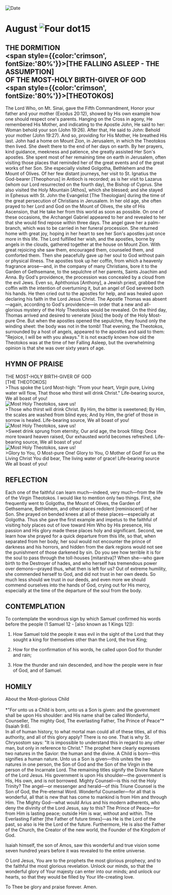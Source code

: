 
<RunningHead />
<Image src="/title-imprint.png" height={68} width={50} alt="Date" className="title-imprint"/>

# <div id="date">August <Image className="four-dot" src="/four-dot.png" height={15} width={15} alt="Four dot" />15</div>

## THE DORMITION<br /><span style={{color:'crimson', fontSize:'80%'}}>[THE FALLING ASLEEP - THE ASSUMPTION]</span><br />OF THE MOST-HOLY BIRTH-GIVER OF GOD<br /><span style={{color:'crimson', fontSize:'80%'}}>[THEOTOKOS]</span>

The Lord Who, on Mt. Sinai, gave the Fifth Commandment, Honor your father and your mother (Exodus 20:12), showed by His own example how one should respect one's parents. Hanging on the Cross in agony, He remembered His Mother, and indicating to the Apostle John, He said to her: Woman behold your son (John 19:26). After that, He said to John: Behold your mother (John 19:27). And so, providing for His Mother, He breathed His last. John had a home on Mount Zion, in Jerusalem, in which the Theotokos then lived. She dwelt there to the end of her days on earth. By her prayers, kind guidance, meekness and patience, she greatly assisted Her Son's apostles. She spent most of her remaining time on earth in Jerusalem, often visiting those places that reminded her of the great events and of the great works of her Son. She especially visited Golgotha, Bethlehem and the Mount of Olives. Of her few distant journeys, her visit to St. Ignatius the God-bearer [Theophorus] in Antioch is recorded; as is her visit to Lazarus (whom our Lord resurrected on the fourth day), the Bishop of Cyprus. She also visited the Holy Mountain [Athos], which she blessed; and she stayed in Ephesus with St. John the Evangelist [The Theologian] during the time of the great persecution of Christians in Jerusalem. In her old age, she often prayed to her Lord and God on the Mount of Olives, the site of His Ascension, that He take her from this world as soon as possible. On one of these occasions, the Archangel Gabriel appeared to her and revealed to her that she would find repose within three days. The angel gave her a palm-branch, which was to be carried in her funeral procession. She returned home with great joy, hoping in her heart to see her Son's apostles just once more in this life. The Lord fulfilled her wish, and the apostles, borne by angels in the clouds, gathered together at the house on Mount Zion. With great rejoicing she saw them, encouraged them, counseled them, and comforted them. Then she peacefully gave up her soul to God without pain or physical illness. The apostles took up her coffin, from which a heavenly fragrance arose—and, in the company of many Christians, bore it to the Garden of Gethsemane, to the sepulchre of her parents, Saints Joachim and Anna. By God's providence, the procession was concealed by a cloud from the evil Jews. Even so, Aphthonius [Anthony], a Jewish priest, grabbed the coffin with the intention of overturning it, but an angel of God severed both his hands. He then cried out to the apostles for help, and was healed upon declaring his faith in the Lord Jesus Christ. The Apostle Thomas was absent—again, according to God's providence—in order that a new and all-glorious mystery of the Holy Theotokos would be revealed. On the third day, Thomas arrived and desired to venerate [kiss] the body of the Holy Most-pure One. But when the apostles opened the sepulchre, they found only the winding sheet: the body was not in the tomb! That evening, the Theotokos, surrounded by a host of angels, appeared to the apostles and said to them: "Rejoice, I will be with you always." It is not exactly known how old the Theotokos was at the time of her Falling Asleep, but the overwhelming opinion is that she was over sixty years of age.

## HYMN OF PRAISE
<div style={{textAlign:'center', color:'crimson', fontWeight:'bold'}}>
THE MOST-HOLY BIRTH-GIVER OF GOD<br/>[THE THEOTOKOS]
</div>
>Thus spoke the Lord Most-high:  
"From your heart, Virgin pure,  
Living water will flow,  
That those who thirst will drink Christ."  
Life-bearing source,  
We all boast of you!  
<div style={{marginLeft: '10rem', marginTop:'1rem', maxWidth: '2rem'}}><Image className="four-dot" src="/four-dot.png" height={15} width={15} alt="Most Holy Theotokos, save us!" /></div>
>Those who thirst will drink Christ.  
By Him, the bitter is sweetened;  
By Him, the scales are washed from blind eyes;  
And by Him, the grief of those in sorrow is healed.  
Life-bearing source,  
We all boast of you!  
<div style={{marginLeft: '10rem', marginTop:'1rem', maxWidth: '2rem'}}><Image className="four-dot" src="/four-dot.png" height={15} width={15} alt="Most Holy Theotokos, save us!" /></div>
>Sweet drink sprung from eternity,  
Our arid age, the brook filling:  
Once more toward heaven raised,  
Our  exhausted world becomes refreshed.  
Life-bearing source,  
We all boast of you!  
<div style={{marginLeft: '10rem', marginTop:'1rem', maxWidth: '2rem'}}><Image className="four-dot" src="/four-dot.png" height={15} width={15} alt="Most Holy Theotokos, save us!" /></div>
>Glory to You, O Most-pure One!  
Glory to You, O Mother of God!  
For us the Living Christ You did bear,  
The living water of grace!  
Life-bearing source  
We all boast of you!  


## REFLECTION

Each one of the faithful can learn much—indeed, very much—from the life of the Virgin Theotokos. I would like to mention only two things. First, she frequently went to Golgotha, the Mount of Olives, the Garden of Gethsemane, Bethlehem, and other places redolent [reminiscent] of her Son. She prayed on bended knees at all of these places—especially at Golgotha. Thus she gave the first example and impetus to the faithful of visiting holy places out of love toward Him Who by His presence, His passion and His glory made these places holy and significant. Second, we learn how she prayed for a quick departure from this life, so that, when separated from her body, her soul would not encounter the prince of darkness and his horrors, and hidden from the dark regions would not see the punishment of those darkened by sin. Do you see how terrible it is for the soul to pass through the toll-houses [mitarstva]? When she—who gave birth to the Destroyer of hades, and who herself has tremendous power over demons—prayed thus, what then is left for us? Out of extreme humility, she commended herself to God, and did not trust in her own deeds. So much less should we trust in our deeds, and even more we should commend ourselves into the hands of God, crying out for His mercy, especially at the time of the departure of the soul from the body.


## CONTEMPLATION

To contemplate the wondrous sign by which Samuel confirmed his words before the people (1 Samuel 12 - [also known as 1 Kings 12]):

1. How Samuel told the people it was evil in the sight of the Lord that they sought a king for themselves other than the Lord, the true King;

2. How for the confirmation of his words, he called upon God for thunder and rain;

3. How the thunder and rain descended, and how the people were in fear of God, and of Samuel.


## HOMILY
<div style={{textAlign:'center', color:'crimson', fontWeight:'bold'}}>
About the Most-glorious Child
</div>
<br />
<div style={{textAlign:'right'}}>
*"For unto us a Child is born, unto us a Son is given: and the government shall be upon His shoulder: and His name shall be called Wonderful, Counseller, The mighty God, The everlasting Father, The Prince of Peace"* (Isaiah 9:6).
</div>
In all of human history, to what mortal man could all of these titles, all of this authority, and all of this glory apply? There is no one. That is why St. Chrysostom says: "It is impossible to understand this in regard to any other man, but only in reference to Christ." The prophet here clearly expresses two natures in the Savior: the human and the divine. A Child is born—this signifies a human nature. Unto us a Son is given—this unites the two natures in one person, the Son of God and the Son of the Virgin in the person of the Incarnate Lord. The remaining titles signify the Divine Nature of the Lord Jesus. His government is upon His shoulder—the government is His, His own, and is not borrowed. Mighty Counsel—is this not the Holy Trinity? The angel—or messenger and herald—of this Triune Counsel is the Son of God, the Pre-eternal Word. Wonderful Counseller—for all that is wonderful, all that is new that has come to mankind is from Him and through Him.  The Mighty God—what would Arius and his modern adherents, who deny the divinity of the Lord Jesus, say to this? The Prince of Peace—for from Him is lasting peace; outside Him is war, without and within. The Everlasting Father [the Father of future times]—as He is the Lord of the past, so also is He the Lord of the future. Furthermore, He is also the Father of the Church, the Creator of the new world, the Founder of the Kingdom of God.

Isaiah himself, the son of Amos, saw this wonderful and true vision some seven hundred years before it was revealed to the entire universe.

O Lord Jesus, You are to the prophets the most glorious prophecy, and to the faithful the most glorious revelation. Unlock our minds, so that the wonderful glory of Your majesty can enter into our minds; and unlock our hearts, so that they would be filled by Your life-creating love.

To Thee be glory and praise forever. Amen.